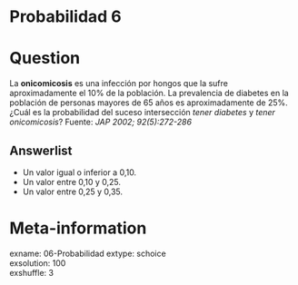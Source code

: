 # Probabilidad 6

Question
========

La **onicomicosis** es una infección por hongos que la sufre aproximadamente el 10% de la población. La prevalencia de diabetes en la población de personas mayores de 65 años es aproximadamente de 25%.  
¿Cuál es la probabilidad del suceso intersección *tener diabetes* y *tener onicomicosis*? Fuente: *JAP 2002; 92(5):272-286*

Answerlist
----------
* Un valor igual o inferior a 0,10.  
* Un valor entre 0,10 y 0,25.  
* Un valor entre 0,25 y 0,35.  


Meta-information
================
exname: 06-Probabilidad
extype: schoice  
exsolution: 100  
exshuffle: 3  

